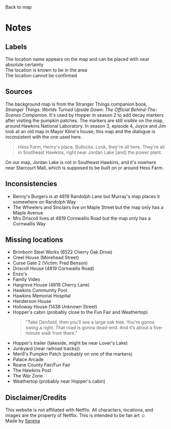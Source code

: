 

<main className={styles.notes}>

<Link href="/">Back to map</Link>

<h1 className="screenReaderText">Notes</h1>

## Labels

<LocationStatusChip status="confirmed" /> The location name appears on the map and
can be placed with near absolute certainty\
<LocationStatusChip status="approx" /> The location is known to be in the area\
<LocationStatusChip status="maybe" /> The location cannot be confirmed

## Sources

The background map is from the Stranger Things companion book, _Stranger Things: Worlds Turned Upside Down: The Official Behind-The-Scenes Companion_. It's used by Hopper in season 2 to add decay markers after visiting the pumpkin patches. The markers are still visible on the map, around Hawkins National Laboratory.
In season 3, episode 4, Joyce and Jim look at an old map in Mayor Kline's house; this map and the dialogue is inconsistent with the one used here.

> Hess Farm, Henry's place, Bullocks. Look, they're all here. They're all in Southeast Hawkins, right near Jordan Lake [and] the power plant.

On our map, Jordan Lake is not in Southeast Hawkins, and it's nowhere near Starcourt Mall, which is supposed to be built on or around Hess Farm.

## Inconsistencies

- Benny's Burgers is at 4819 Randolph Lane but Murray's map places it somewhere on Randolph Way
- The Wheelers and Sinclairs live on Maple Street but the map only has a Maple Avenue
- Mrs Driscoll lives at 4819 Cornwallis Road but the map only has a Cornwallis Way

## Missing locations

- Brimborn Steel Works (6522 Cherry Oak Drive)
- Creel House (Morehead Street)
- Curse Gate 2 (Victim: Fred Benson)
- Driscoll House (4819 Cornwallis Road)
- Enzo's
- Family Video
- Hargrove House (4819 Cherry Lane)
- Hawkins Community Pool
- Hawkins Memorial Hospital
- Henderson House
- Holloway House (1438 Unknown Street)
- Hopper's cabin (probably close to the Fun Fair and Weathertop)
  > “Take Denfield, then you’ll see a large oak tree. You’re gonna swing a right. That road is gonna dead-end. And it’s about a five-minute walk from there."
- Hopper's trailer (lakeside, might be near Lover's Lake)
- Junkyard (near railroad tracks))
- Merill's Pumpkin Patch (probably on one of the markers)
- Palace Arcade
- Roane County Fair/Fun Fair
- The Hawkins Post
- The War Zone
- Weathertop (probably near Hopper's cabin)

## Disclaimer/Credits

This website is not affiliated with Netflix. All characters, locations, and images are the property of Netflix. This is intended to be fan art &#9786;\
Made by <a href="https://www.antonettiserena.com" target="_blank" rel="noopener noreferrer">Serena</a>

</main>
